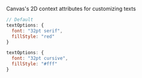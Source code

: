 
Canvas's 2D context attributes for customizing texts

<Columns>
  <ColumnItem is={6}>

  ```js
  // Default
  textOptions: {
    font: "32pt serif",
    fillStyle: "red"
  }
  ```

  </ColumnItem>
  <ColumnItem is={6}>
    <BlackSignBoard className="options-canvas" contentType="text" src="text" />
  </ColumnItem>
</Columns>
<Columns>
  <ColumnItem is={6}>

  ```js
  textOptions: {
    font: "32pt cursive",
    fillStyle: "#fff"
  }
  ```

  </ColumnItem>
  <ColumnItem is={6}>
    <BlackSignBoard className="options-canvas" contentType="text" src="text" textOptions={{ font: "64pt cursive", fillStyle: "#fff" }} />
  </ColumnItem>
</Columns>
